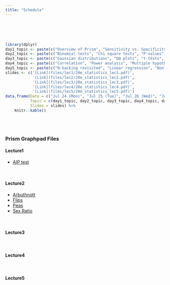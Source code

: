 ```yaml
---
title: "Schedule"
---
```


<br><br><br>

```r
library(dplyr)
day1_topic <- paste(c("Overview of Prism", "Sensitivity vs. Specificity", "Contingency Tables", "Fisher's Exact Test"), collapse = " | ")
day2_topic <- paste(c("Binomial tests", "Chi square tests", "P-values", "Conﬁdence Intervals", "Null Hypothesis testing"), collapse = " | ")
day3_topic <- paste(c("Gaussian distributions", "QQ plots", "t-tests", "Comparing two datasets"), collapse = " | ")
day4_topic <- paste(c("Correlation", "Power analysis", "Multiple hypothesis testing"), collapse = " | ")
day5_topic <- paste(c("N-hacking revisited", "Linear regression", "Nonlinear regression", "Analysis of variance (ANOVA)", "Survival analysis"), collapse = " | ")
slides <- c('[Link](files/lec1/20e_statistics_lec1.pdf)',
            '[Link](files/lec2/20e_statistics_lec2.pdf)',
            '[Link](files/lec3/20e_statistics_lec3.pdf)',
            '[Link](files/lec4/20e_statistics_lec4.pdf)',
            '[Link](files/lec5/20e_statistics_lec5.pdf)')
data.frame(Date = c("Jul 24 (Mon)", "Jul 25 (Tue)", "Jul 26 (Wed)", "Jul 27 (Thu)", "Jul 28 (Fri)"),
           Topic = c(day1_topic, day2_topic, day3_topic, day4_topic, day5_topic),
           Slides = slides) %>%
    knitr::kable()
```

<br><br>

### Prism Graphpad Files

#### Lecture1

+ [AIP test](files/lec1/lec1_aip_test.pzfx)

<br>

#### Lecture2

+ [Arbuthnott](files/lec1/arbuthnott.pzfx)
+ [Flips](flips.pzfx)
+ [Peas](peas.pzfx)
+ [Sex Ratio](sex_ratio.pzfx)

<br>

#### Lecture3

<br>

#### Lecture4

<br>

#### Lecture5